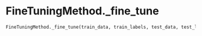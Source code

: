 # FineTuningMethod._fine_tune { #napari_activelearning.FineTuningMethod._fine_tune }

```python
FineTuningMethod._fine_tune(train_data, train_labels, test_data, test_labels)
```

